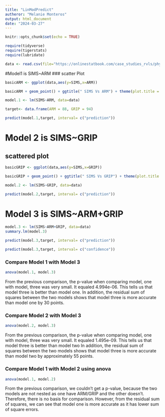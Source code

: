 ```yaml
---
title: "LinModPredict"
autheror: "Melanie Monteros"
output: html_document
date: "2024-03-27"
---
```


```r
knitr::opts_chunk$set(echo = TRUE)

require(tidyverse)
require(tigerstats)
require(lubridate)

data <- read.csv(file="https://onlinestatbook.com/case_studies_rvls/physical_strength/data.txt",sep="",header=TRUE)
```

#Model1 is SIMS~ARM
### scatter Plot
```r
basicARM <- ggplot(data,aes(y=SIMS,x=ARM))
```

```r
basicARM + geom_point() + ggtitle(" SIMS Vs ARM") + theme(plot.title = element_text(hjust = 0.5, size = 20)) + geom_smooth(method=lm)
```

```r
model.1 <- lm(SIMS~ARM, data=data)
```

```r
target<- data.frame(ARM = 88, GRIP = 94)
```

```r
predict(model.1,target, interval= c("prediction"))
```

# Model 2 is SIMS~GRIP
## scattered plot

```r
basicGRIP <- ggplot(data,aes(y=SIMS,x=GRIP))
```

```r
basicGRIP + geom_point() + ggtitle(" SIMS Vs GRIP") + theme(plot.title = element_text(hjust = 0.5, size = 20)) + geom_smooth(method=lm)
```


```r
model.2 <- lm(SIMS~GRIP, data=data)
```


```r
predict(model.2,target, interval= c("prediction"))
```


# Model 3 is SIMS~ARM+GRIP

```r
model.3 <- lm(SIMS~ARM+GRIP, data=data)
summary.lm(model.3)
```


```r
predict(model.3,target, interval= c("prediction"))
```

```r
predict(model.3,target, interval= c("confidence"))
```


### Compare Model 1 with Model 3
```r
anova(model.1, model.3)
```
From the previous comparison, the p-value when comparing model, one with model, three was very small. It equaled 4.994e-06. This tells us that model three is better than model one. In addition, the residual sum of squares between the two models shows that model three is more accurate than model one by 30 points.


### Compare Model 2 with Model 3
```r
anova(model.2, model.3)
```
From the previous comparison, the p-value when comparing model, one with model, three was very small. It equaled 1.495e-09. This tells us that model three is better than model two In addition, the residual sum of squares between the two models shows that model three is more accurate than model two by approximately 55 points.


### Compare Model 1 with Model 2 using anova 
```r
anova(model.1, model.2)
```

From the previous comparison, we couldn't get a p-value, because the two models are not nested as one have ARM/GRIP and the other doesn't. Therefore, there is no basis for comparison. However, from the residual sum of squares, we can see that model one is more accurate as it has lower sum of square errors.
